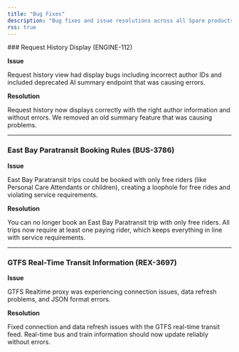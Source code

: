 ```yaml
---
title: "Bug Fixes"
description: "Bug fixes and issue resolutions across all Spare products for internal teams"
rss: true
---
```


<Update label="October 9, 2025" description="Bug Fixes">
  ### Request History Display (ENGINE-112)

  **Issue**

  Request history view had display bugs including incorrect author IDs and included deprecated AI summary endpoint that was causing errors.

  **Resolution**

  Request history now displays correctly with the right author information and without errors. We removed an old summary feature that was causing problems.

  ---

  ### East Bay Paratransit Booking Rules (BUS-3786)

  **Issue**

  East Bay Paratransit trips could be booked with only free riders (like Personal Care Attendants or children), creating a loophole for free rides and violating service requirements.

  **Resolution**

  You can no longer book an East Bay Paratransit trip with only free riders. All trips now require at least one paying rider, which keeps everything in line with service requirements.

  ---

  ### GTFS Real-Time Transit Information (REX-3697)

  **Issue**

  GTFS Realtime proxy was experiencing connection issues, data refresh problems, and JSON format errors.

  **Resolution**

  Fixed connection and data refresh issues with the GTFS real-time transit feed. Real-time bus and train information should now update reliably without errors.
</Update>
